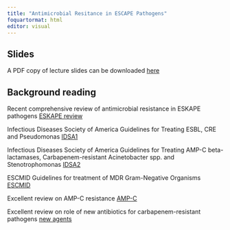 ```yaml
---
title: "Antimicrobial Resitance in ESCAPE Pathogens"
foquartormat: html
editor: visual
---
```


## Slides

A PDF copy of lecture slides can be downloaded [here](Resistance.pdf)

## Background reading

Recent comprehensive review of antimicrobial resistance in ESKAPE pathogens [ESKAPE review](ESKAPE%20review.pdf)

Infectious Diseases Society of America Guidelines for Treating ESBL, CRE and Pseudomonas [IDSA1](IDSA1.pdf)

Infectious Diseases Society of America Guidelines for Treating AMP-C beta-lactamases, Carbapenem-resistant Acinetobacter spp. and Stenotrophomonas [IDSA2](IDSA2.pdf)

ESCMID Guidelines for treatment of MDR Gram-Negative Organisms [ESCMID](ESCMID.pdf)

Excellent review on AMP-C resistance [AMP-C](AMP-C.pdf)

Excellent review on role of new antibiotics for carbapenem-resistant pathogens [new agents](newagents.pdf)
